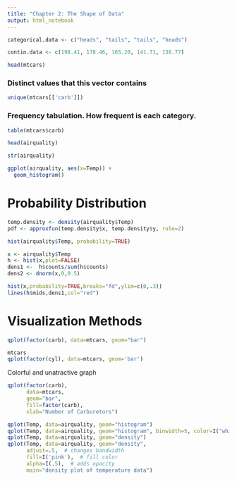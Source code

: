 ```yaml
---
title: "Chapter 2: The Shape of Data"
output: html_notebook
---
```

```r
categorical.data <- c("heads", "tails", "tails", "heads")

contin.data <- c(198.41, 178.46, 165.20, 141.71, 138.77)
```

```r
head(mtcars)
```

### Distinct values that this vector contains
```r
unique(mtcars[['carb']]) 
```

### Frequency tabulation. How frequent is each category.
```r
table(mtcars$carb)
```

```r
head(airquality)
```

```r
str(airquality)
```

```r
ggplot(airquality, aes(x=Temp)) +
  geom_histogram()
```


# Probability Distribution
```r
temp.density <- density(airquality$Temp)
pdf <- approxfun(temp.density$x, temp.density$y, rule=2)

hist(airquality$Temp, probability=TRUE)
```
```r
x <- airquality$Temp
h <- hist(x,plot=FALSE)
dens1 <-  h$counts/sum(h$counts)
dens2 <- dnorm(x,0,0.5)

hist(x,probability=TRUE,breaks="fd",ylim=c(0,.3))
lines(h$mids,dens1,col="red")
```

# Visualization Methods

```r
qplot(factor(carb), data=mtcars, geom="bar")
```

```r
mtcars
qplot(factor(cyl), data=mtcars, geom='bar')
```

Colorful and unatractive graph
```r
qplot(factor(carb),
      data=mtcars,
      geom="bar",
      fill=factor(carb),
      xlab="Number of Carburetors")
```

```r
qplot(Temp, data=airquality, geom="histogram")
qplot(Temp, data=airquality, geom="histogram", binwidth=5, color=I("white"))
qplot(Temp, data=airquality, geom="density")
qplot(Temp, data=airquality, geom="density", 
      adjust=.5,  # changes bandwidth
      fill=I('pink'),  # fill color
      alpha=I(.5),  # adds opacity
      main="density plot of temperature data")
```

